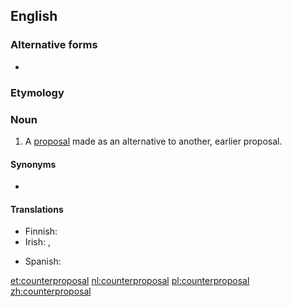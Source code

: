 {{also|counter-proposal}}
==English==

===Alternative forms===
* {{l|en|counter-proposal}}

===Etymology===
{{prefix|counter|proposal|lang=en}}

===Noun===
{{en-noun}}

# A [[proposal]] made as an alternative to another, earlier proposal.

====Synonyms====
* {{l|en|counterproposition}}

====Translations====
{{trans-top|alternative proposal}}
* Finnish: {{t|fi|vastaehdotus}}
* Irish: {{t|ga|frithmholadh|m}}, {{t|ga|fritairiscint|f}}
{{trans-mid}}
* Spanish: {{t|es|contrapropuesta|f}}
{{trans-bottom}}

[[et:counterproposal]]
[[nl:counterproposal]]
[[pl:counterproposal]]
[[zh:counterproposal]]